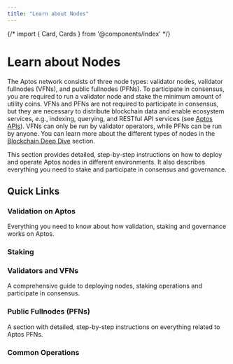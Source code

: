 ```yaml
---
title: "Learn about Nodes"
---
```





{/* import { Card, Cards } from '@components/index' */}

# Learn about Nodes

The Aptos network consists of three node types: validator nodes, validator fullnodes (VFNs), and public fullnodes (PFNs). To
participate in consensus, you are required to run a validator node and stake the minimum amount of utility coins. VFNs and PFNs
are not required to participate in consensus, but they are necessary to distribute blockchain data and enable ecosystem services,
e.g., indexing, querying, and RESTful API services (see [Aptos APIs](../build/apis.mdx)). VFNs can only be run by validator operators,
while PFNs can be run by anyone. You can learn more about the different types of nodes in the [Blockchain Deep Dive](blockchain.mdx) section.

This section provides detailed, step-by-step instructions on how to deploy and operate Aptos nodes in different
environments. It also describes everything you need to stake and participate in consensus and governance.

## Quick Links

### Validation on Aptos

Everything you need to know about how validation, staking and governance works on Aptos.

<CardGrid>
  <LinkCard href="./blockchain/staking#validation-on-the-aptos-blockchain" title="How validation works" description={"Validator-leader proposes and earns rewards on success."} />
  <LinkCard href="./blockchain/staking#validator-state-and-stake-state" title="Validator states" description={"Learn how a validator gets into a validator set."} />
</CardGrid>

### Staking

<CardGrid>
  <LinkCard href="./blockchain/staking" title="Staking on Aptos" description={"A comprehensive guide to how staking works on Aptos."} />
  <LinkCard href="./blockchain/governance" title="Governance" description={"Who can propose, who can vote, and how an AIP is resolved."} />
  <LinkCard href="./nodes/validator-node/connect-nodes/staking-pool-operations" title="Owner" description={"Describes the owner operations performed for staking."} />
  <LinkCard href="./nodes/validator-node/connect-nodes/staking-pool-voter" title="Voter" description={"Describes the voter operations performed for staking."} />
</CardGrid>

### Validators and VFNs

A comprehensive guide to deploying nodes, staking operations and participate in consensus.

<CardGrid>
  <LinkCard href="./nodes/validator-node/node-requirements" title="Node requirements" description={"Details the compute and storage resources you need. Read this first before anything."} />
  <LinkCard href="./nodes/validator-node/deploy-nodes" title="Running validator node" description={"In the cloud or on-premises, Docker or source, you will read step-by-step instructions here."} />
  <LinkCard href="./nodes/validator-node/verify-nodes/node-liveness-criteria" title="Node health" description={"You can verify your node health using several options."} />
  <LinkCard href="./nodes/validator-node/connect-nodes/connect-to-aptos-network" title="Connecting to Aptos network" description={"Steps to connect your nodes to an Aptos network."} />
  <LinkCard href="./nodes/validator-node/connect-nodes/staking-pool-operations" title="Staking pool operations" description={"Step-by-step guide for how to perform staking pool operations."} />
  <LinkCard href="./nodes/validator-node/modify-nodes/shutting-down-nodes" title="Shutting down nodes" description={"Leave the validator set first, and then shut down your node."} />
</CardGrid>

### Public Fullnodes (PFNs)

A section with detailed, step-by-step instructions on everything related to Aptos PFNs.

<CardGrid>
  <LinkCard href="./nodes/full-node/deployments" title="Deploy a PFN" description={"Follow this section to deploy a PFN."} />
  <LinkCard href="../build/indexer/legacy/indexer-fullnode" title="Indexer PFN" description={"Describes how to run an indexer PFN on the Aptos network."} />
</CardGrid>

### Common Operations

<CardGrid>
  <LinkCard href="./nodes/localnet/local-development-network" title="Develop with localnet" description={"Run a localnet for development (including validator nodes)."} />
  <LinkCard href="./nodes/full-node/modify/update-fullnode-with-new-releases" title="Upgrade your PFN" description={"Upgrade your node with new releases."} />
  <LinkCard href="./nodes/bootstrap-fullnode/bootstrap-fullnode" title="Bootstrap from a snapshot" description={"Use a snapshot to bootstrap a new node."} />
  <LinkCard href="./nodes/bootstrap-fullnode/aptos-db-restore" title="Bootstrap from a backup" description={"Use data restore to bootstrap a new node."} />
</CardGrid>
